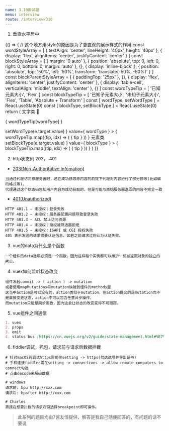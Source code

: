```yaml
---
name: 3.10面试题
menu: interview
route: /interview/310
---
```



1.  垂直水平居中    

<Playground>
  {() => {
    // 这个地方用style的原因是为了更直观的展示样式的作用
    const wordStyleArray = [
      {
        textAlign: 'center',
        lineHeight: '40px',
        height: '40px'
      },
      {
        display: 'flex',
        alignItems: 'center',
        justifyContent: 'center'
      }
    ]
    const blockStyleArray = [
      {
        margin: '0 auto'
      }, 
      {
        position: 'absolute',
        top: 0,
        left: 0,
        right: 0,
        bottom: 0,
        margin: 'auto'
      },
      {},
      {
        display: 'inline-block'
      },
      {
        position: 'absolute',
        top: '50%',
        left: '50%',
        transform: 'translate(-50%, -50%)'
      }
    ]
    const blockParentStyleArray = [
      {
        paddingTop: '25px'
      },
      {},
      {
        display: 'flex',
        alignItems: 'center',
        justifyContent: 'center'
      },
      {
        display: 'table-cell',
        verticalAlign: 'middle',
        textAlign: 'center'
      },
      {}
    ]
    const wordTypeTip = [ '已知元素大小', 'Flex' ]
    const blockTypeTip = [ '已知子元素大小', '未知子元素大小', 'Flex', 'Table', 'Absolute + Transform' ]
    const [ wordType, setWordType ] = React.useState(0)
    const [ blockType, setBlockType ] = React.useState(0)
    return (
      <Layout.Content className={ styles.commonContainer }>
        <Typography.Title level={ 4 }>文字类</Typography.Title>
        <p style={ wordStyleArray[ wordType ] }>{ wordTypeTip[wordType] }</p>
        <Radio.Group 
          onChange={ e => setWordType(e.target.value) }
          value={ wordType }
        > 
          {
            wordTypeTip.map((tip, idx) => (
              <Radio value={ idx }>{ tip }</Radio>
            ))
          }
        </Radio.Group>
        <Typography.Title level={ 4 } style={ { marginTop: '20px' } }>元素类</Typography.Title>
        <div style={ blockParentStyleArray[ blockType ] } className={ styles.commonBlockContainer }>
          <div className={ styles[ blockType === 0 ? 'commonBlock' : 'commonUnknow' ] } style={ blockStyleArray[ blockType ] } />
        </div>
        <Radio.Group 
          onChange={ e => setBlockType(e.target.value) }
          value={ blockType }
        > 
          {
            blockTypeTip.map((tip, idx) => (
              <Radio value={ idx }>{ tip }</Radio>
            ))
          }
        </Radio.Group>
      </Layout.Content>
    )
  }}
</Playground>

2. http状态码 203， 401

* [203(Non-Authoritative Infomation)](https://tools.ietf.org/html/rfc7231#section-6.3.4)
```    
当通过代理访问原服务器时，若在成功获取原内容的前提下代理对内容进行了部分修改(比如编码格式等)，
代理通过这个状态码告知用户内容为成功获取的，但是可能与原始服务器返回的内容不完全一致
```
* [401(Unauthorized)](https://tools.ietf.org/html/rfc7235#section-3.1)
```
HTTP 401.1 – 未授权：登录失败
HTTP 401.2 – 未授权：服务器配置问题导致登录失败
HTTP 401.3 – ACL 禁止访问资源
HTTP 401.4 – 未授权：授权被筛选器拒绝
HTTP 401.5 – 未授权：ISAPI 或 CGI 授权失败    
401 表示发送的请求需要认证信息，如若之前请求过则认为认证失败。
```   

3. vue的data为什么是个函数    

```
一个组件的data选项必须是一个函数，因为这样每个实例都可以维护一份被返回对象的独立的拷贝。
```

4. vuex如何监听状态改变

```
组件发起commit -> ( action ) -> mutation
或者使用mapMutations将mutation映射到组件的methods里
这当中action是可以没有的，action类似于mutation，但action提交的是mutation而不是直接变更状态，action中可以包含任意异步操作，
而mutation只能是同步函数，因为这会让状态的改变变得不可跟踪。
```

5. vue组件之间通信

```markdown
1. vuex
2. props
3. emit
4. status bus [https://cn.vuejs.org/v2/guide/state-management.html#%E7%AE%80%E5%8D%95%E7%8A%B6%E6%80%81%E7%AE%A1%E7%90%86%E8%B5%B7%E6%AD%A5%E4%BD%BF%E7%94%A8]
```

6. fiddler调试，抓包，请求前与请求后数据拦截
```
# 针对macOS若调试https需前往setting -> https(勾选选项并导出证书)
# 手机连接fiddler需在setting -> connections -> allow remote computers to connect勾选
# 点击decode来解码数据

# windows
请求前: bpu http://xxx.com
请求后: bpafter http://xxx.com

# Charles
直接在想要拦截的请求右键选择breakpoint即可操作。
```


> 此系列的题目均由7酱友情提供，解答是我自己随便回答的，有问题的话不要说